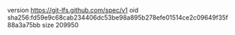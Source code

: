 version https://git-lfs.github.com/spec/v1
oid sha256:fd59e9c68cab234406dc53be98a895b278efe01514ce2c09649f35f88a3a75bb
size 209950
